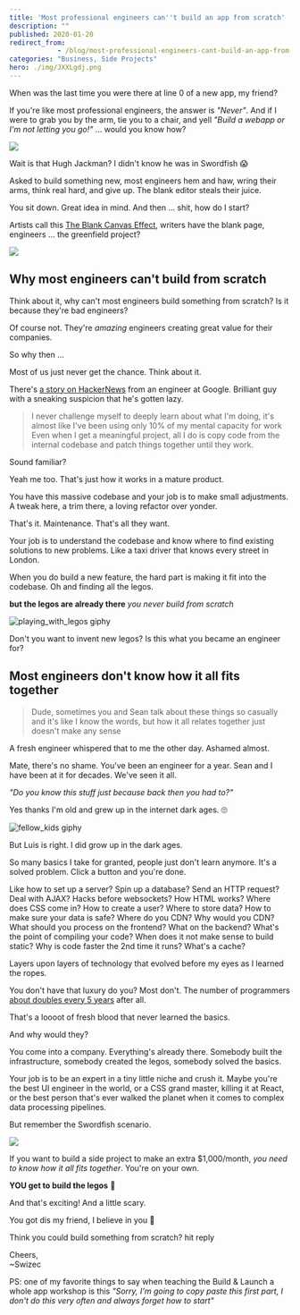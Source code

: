 ```yaml
---
title: 'Most professional engineers can''t build an app from scratch'
description: ""
published: 2020-01-20
redirect_from: 
            - /blog/most-professional-engineers-cant-build-an-app-from-scratch/swizec/9292
categories: "Business, Side Projects"
hero: ./img/JXXLgdj.png
---
```

When was the last time you were there at line 0 of a new app, my friend?





If you're like most professional engineers, the answer is _"Never"_. And if I were to grab you by the arm, tie you to a chair, and yell _"Build a webapp or I'm not letting you go!"_ ... would you know how?



![](./img/8x6qItl.gif)



Wait is that Hugh Jackman? I didn't know he was in Swordfish 😱



Asked to build something new, most engineers hem and haw, wring their arms, think real hard, and give up. The blank editor steals their juice.



You sit down. Great idea in mind. And then ... shit, how do I start?



Artists call this [The Blank Canvas Effect](https://zenpencils.com/comic/lilvincent/), writers have the blank page, engineers ... the greenfield project?



![](./img/JXXLgdj.png)



## Why most engineers can't build from scratch



Think about it, why can't most engineers build something from scratch? Is it because they're bad engineers?



Of course not. They're _amazing_ engineers creating great value for their companies.



So why then ...



Most of us just never get the chance. Think about it.



There's [a story on HackerNews](https://news.ycombinator.com/item?id=21961560) from an engineer at Google. Brilliant guy with a sneaking suspicion that he's gotten lazy.



> I never challenge myself to deeply learn about what I'm doing, it's almost like I've been using only 10% of my mental capacity for work Even when I get a meaningful project, all I do is copy code from the internal codebase and patch things together until they work.



Sound familiar?



Yeah me too. That's just how it works in a mature product.



You have this massive codebase and your job is to make small adjustments. A tweak here, a trim there, a loving refactor over yonder.



That's it. Maintenance. That's all they want.



Your job is to understand the codebase and know where to find existing solutions to new problems. Like a taxi driver that knows every street in London.



When you do build a new feature, the hard part is making it fit into the codebase. Oh and finding all the legos.



**but the legos are already there** _you never build from scratch_



![playing_with_legos giphy](./img/media-3o84spgnHZIok5YkjC-giphy.gif)



Don't you want to invent new legos? Is this what you became an engineer for?



## Most engineers don't know how it all fits together



> Dude, sometimes you and Sean talk about these things so casually and it's like I know the words, but how it all relates together just doesn't make any sense



A fresh engineer whispered that to me the other day. Ashamed almost.



Mate, there's no shame. You've been an engineer for a year. Sean and I have been at it for decades. We've seen it all.



_"Do you know this stuff just because back then you had to?"_



Yes thanks I'm old and grew up in the internet dark ages. 🙄



![fellow_kids giphy](./img/media-1Qdp4trljSkY8-giphy.gif)



But Luis is right. I did grow up in the dark ages.



So many basics I take for granted, people just don't learn anymore. It's a solved problem. Click a button and you're done.



Like how to set up a server? Spin up a database? Send an HTTP request? Deal with AJAX? Hacks before websockets? How HTML works? Where does CSS come in? How to create a user? Where to store data? How to make sure your data is safe? Where do you CDN? Why would you CDN? What should you process on the frontend? What on the backend? What's the point of compiling your code? When does it not make sense to build static? Why is code faster the 2nd time it runs? What's a cache?



Layers upon layers of technology that evolved before my eyes as I learned the ropes.



You don't have that luxury do you? Most don't. The number of programmers [about doubles every 5 years](https://blog.cleancoder.com/uncle-bob/2014/06/20/MyLawn.html) after all.



That's a loooot of fresh blood that never learned the basics.



And why would they?



You come into a company. Everything's already there. Somebody built the infrastructure, somebody created the legos, somebody solved the basics.



Your job is to be an expert in a tiny little niche and crush it. Maybe you're the best UI engineer in the world, or a CSS grand master, killing it at React, or the best person that's ever walked the planet when it comes to complex data processing pipelines.



But remember the Swordfish scenario.



![](./img/8x6qItl.gif)



If you want to build a side project to make an extra $1,000/month, _you need to know how it all fits together_. You're on your own.



**YOU get to build the legos** 🎉



And that's exciting! And a little scary.



You got dis my friend, I believe in you 💪



Think you could build something from scratch? hit reply



Cheers,  
~Swizec



PS: one of my favorite things to say when teaching the Build & Launch a whole app workshop is this _"Sorry, I'm going to copy paste this first part, I don't do this very often and always forget how to start"_